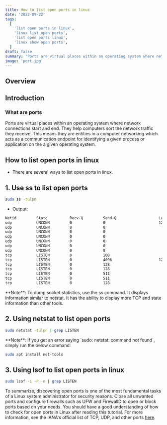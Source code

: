 ```yaml
---
title: How to list open ports in linux
date: '2022-09-22'
tags:
  [
    'list open ports in linux',
    'linux list open ports',
    'list open ports linux',
    'linux show open ports',
  ]
draft: false
summary: 'Ports are virtual places within an operating system where network connections start and end. They help computers sort the network traffic they receive.'
image: 'port.jpg'
---
```



<HeaderImage
  src="/static/images/port.jpg"
  width="100%"
  height="100%"
  alt="react logo illustartion"
/>

## Overview

<TOCInline toc={props.toc} exclude="Overview" toHeading={2} />

## Introduction

### What are ports

Ports are virtual places within an operating system where network connections start and end. They help computers sort the network traffic they receive. This means they are entities in a computer networking which acts as a communication endpoint for identifying a given process or application on the a given operating system.

<GoogleScript />

## How to list open ports in linux

- There are several ways to list open ports in linux.

## 1. Use ss to list open ports

```bash
sudo ss -tulpn
```

- Output:

```bash
Netid         State          Recv-Q         Send-Q                   Local Address:Port                     Peer Address:Port         Process
udp           UNCONN         0              0                        127.0.0.53%lo:domain                        0.0.0.0:*             users:(("systemd-resolve",pid=513,fd=13))
udp           UNCONN         0              0                              0.0.0.0:631                           0.0.0.0:*             users:(("cups-browsed",pid=1739,fd=7))
udp           UNCONN         0              0                              0.0.0.0:51522                         0.0.0.0:*             users:(("avahi-daemon",pid=683,fd=14))
udp           UNCONN         0              0                          224.0.0.251:mdns                          0.0.0.0:*             users:(("chrome",pid=6650,fd=340))
udp           UNCONN         0              0                              0.0.0.0:mdns                          0.0.0.0:*             users:(("avahi-daemon",pid=683,fd=12))
udp           UNCONN         0              0                                 [::]:mdns                             [::]:*             users:(("avahi-daemon",pid=683,fd=13))
udp           UNCONN         0              0                                 [::]:54673                            [::]:*             users:(("avahi-daemon",pid=683,fd=15))
tcp           LISTEN         0              100                          127.0.0.1:49152                         0.0.0.0:*             users:(("TabNine-deep-lo",pid=11582,fd=9))
tcp           LISTEN         0              4096                     127.0.0.53%lo:domain                        0.0.0.0:*             users:(("systemd-resolve",pid=513,fd=14))
tcp           LISTEN         0              128                          127.0.0.1:35383                         0.0.0.0:*             users:(("TabNine",pid=18801,fd=35))
tcp           LISTEN         0              128                          127.0.0.1:ipp                           0.0.0.0:*             users:(("cupsd",pid=789,fd=7))
tcp           LISTEN         0              511                                  *:3000                                *:*             users:(("node",pid=19550,fd=21))
tcp           LISTEN         0              511                                  *:http                                *:*             users:(("apache2",pid=906,fd=4),("apache2",pid=905,fd=4),("apache2",pid=901,fd=4))
tcp           LISTEN         0              128                              [::1]:ipp                              [::]:*             users:(("cupsd",pid=789,fd=6))
```

<Note>
  **Note**: To dump socket statistics, use the ss command. It displays information similar to
  netstat. It has the ability to display more TCP and state information than other tools.
</Note>

## 2. Using netstat to list open ports

```bash
sudo netstat -tulpn | grep LISTEN
```

<Note type="warning">
  **Note**: If you get an error saying `sudo: netstat: command not found`, simply run the below
  command:

```bash
sudo apt install net-tools
```

</Note>

## 3. Using lsof to list open ports in linux

```bash
sudo lsof -i -P -n | grep LISTEN
```

To summarize, discovering open ports is one of the most fundamental tasks of a Linux system administrator for security reasons. Close all unwanted ports and configure firewalls such as UFW and FirewallD to open or block ports based on your needs. You should have a good understanding of how to check for open ports in Linux after reading this tutorial. For more information, see the IANA's official list of TCP, UDP, and other ports [here](https://www.iana.org/assignments/service-names-port-numbers/service-names-port-numbers.xhtml).
